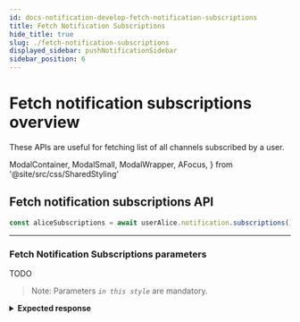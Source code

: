 ```yaml
---
id: docs-notification-develop-fetch-notification-subscriptions
title: Fetch Notification Subscriptions
hide_title: true
slug: ./fetch-notification-subscriptions
displayed_sidebar: pushNotificationSidebar
sidebar_position: 6
---
```


# Fetch notification subscriptions overview

These APIs are useful for fetching list of all channels subscribed by a user.

<head>
  <title>
    Fetch Notification Subscriptions | Push Notification | Push Documentation
  </title>
</head>

  ModalContainer,
  ModalSmall,
  ModalWrapper,
  AFocus,
} from '@site/src/css/SharedStyling'

## Fetch notification subscriptions API

<Tabs className="codetabs" groupId="code-examples">
  <TabItem value="js" attributes={{className: "codetab js"}} default>

```typescript
const aliceSubscriptions = await userAlice.notification.subscriptions()
```

  </TabItem>
</Tabs>

---

### Fetch Notification Subscriptions parameters

TODO

> Note: Parameters _`in this style`_ are mandatory.

<details>

<summary>
  <b>Expected response</b>
</summary>

```typescript
;[
  { channel: '0xD8634C39BBFd4033c0d3289C4515275102423681' },
  { channel: '0x74415Bc4C4Bf4Baecc2DD372426F0a1D016Fa924' },
]
```

</details>
